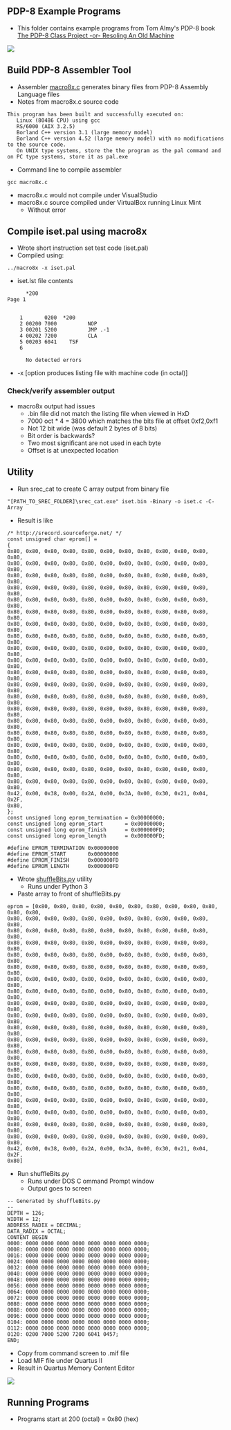 == PDP-8 Example Programs ==

* This folder contains example programs from Tom Almy's PDP-8 book [https://www.amazon.com/PDP-8-Class-Project-Resoling-Machine-ebook/dp/B07KY5RCJ7/ref=sr_1_1?dchild=1&keywords=tom+almy+pdp-8&qid=1615991822&sr=8-1 The PDP-8 Class Project -or- Resoling An Old Machine]

<img src="https://raw.githubusercontent.com/douggilliland/Retro-Computers/master/PDP-8/PDP8_Book(Almy)/Almy_Book_Cover.png"></img>

== Build PDP-8 Assembler Tool ==

* Assembler [https://github.com/douggilliland/Linux-68k/blob/master/pdp8/macro8x.c macro8x.c] generates binary files from PDP-8 Assembly Language files
* Notes from macro8x.c source code
<pre>
This program has been built and successfully executed on:
   Linux (80486 CPU) using gcc
   RS/6000 (AIX 3.2.5)
   Borland C++ version 3.1 (large memory model)
   Borland C++ version 4.52 (large memory model) with no modifications to the source code.
   On UNIX type systems, store the the program as the pal command and on PC type systems, store it as pal.exe
</pre>
* Command line to compile assembler
<pre>
gcc macro8x.c
</pre>

* macro8x.c would not compile under VisualStudio
* macro8x.c source compiled under VirtualBox running Linux Mint
** Without error

== Compile iset.pal using macro8x ==

* Wrote short instruction set test code (iset.pal)
* Compiled using:
<pre>
../macro8x -x iset.pal

</pre>
* iset.lst file contents
<pre>
      *200                                                                Page 1


    1       0200  *200
    2 00200 7000          NOP
    3 00201 5200          JMP .-1
    4 00202 7200          CLA
    5 00203 6041    TSF
    6             

      No detected errors
</pre>

* -x [option produces listing file with machine code (in octal)]

=== Check/verify assembler output ===

* macro8x output had issues
** .bin file did not match the listing file when viewed in HxD
** 7000 oct * 4 = 3800 which matches the bits file at offset 0xf2,0xf1
** Not 12 bit wide (was default 2 bytes of 8 bits)
** Bit order is backwards?
** Two most significant are not used in each byte
** Offset is at unexpected location

== Utility ==

* Run srec_cat to create C array output from binary file
<pre>
"[PATH_TO_SREC_FOLDER]\srec_cat.exe" iset.bin -Binary -o iset.c -C-Array

</pre>
* Result is like
<pre>
/* http://srecord.sourceforge.net/ */
const unsigned char eprom[] =
{
0x80, 0x80, 0x80, 0x80, 0x80, 0x80, 0x80, 0x80, 0x80, 0x80, 0x80, 0x80,
0x80, 0x80, 0x80, 0x80, 0x80, 0x80, 0x80, 0x80, 0x80, 0x80, 0x80, 0x80,
0x80, 0x80, 0x80, 0x80, 0x80, 0x80, 0x80, 0x80, 0x80, 0x80, 0x80, 0x80,
0x80, 0x80, 0x80, 0x80, 0x80, 0x80, 0x80, 0x80, 0x80, 0x80, 0x80, 0x80,
0x80, 0x80, 0x80, 0x80, 0x80, 0x80, 0x80, 0x80, 0x80, 0x80, 0x80, 0x80,
0x80, 0x80, 0x80, 0x80, 0x80, 0x80, 0x80, 0x80, 0x80, 0x80, 0x80, 0x80,
0x80, 0x80, 0x80, 0x80, 0x80, 0x80, 0x80, 0x80, 0x80, 0x80, 0x80, 0x80,
0x80, 0x80, 0x80, 0x80, 0x80, 0x80, 0x80, 0x80, 0x80, 0x80, 0x80, 0x80,
0x80, 0x80, 0x80, 0x80, 0x80, 0x80, 0x80, 0x80, 0x80, 0x80, 0x80, 0x80,
0x80, 0x80, 0x80, 0x80, 0x80, 0x80, 0x80, 0x80, 0x80, 0x80, 0x80, 0x80,
0x80, 0x80, 0x80, 0x80, 0x80, 0x80, 0x80, 0x80, 0x80, 0x80, 0x80, 0x80,
0x80, 0x80, 0x80, 0x80, 0x80, 0x80, 0x80, 0x80, 0x80, 0x80, 0x80, 0x80,
0x80, 0x80, 0x80, 0x80, 0x80, 0x80, 0x80, 0x80, 0x80, 0x80, 0x80, 0x80,
0x80, 0x80, 0x80, 0x80, 0x80, 0x80, 0x80, 0x80, 0x80, 0x80, 0x80, 0x80,
0x80, 0x80, 0x80, 0x80, 0x80, 0x80, 0x80, 0x80, 0x80, 0x80, 0x80, 0x80,
0x80, 0x80, 0x80, 0x80, 0x80, 0x80, 0x80, 0x80, 0x80, 0x80, 0x80, 0x80,
0x80, 0x80, 0x80, 0x80, 0x80, 0x80, 0x80, 0x80, 0x80, 0x80, 0x80, 0x80,
0x80, 0x80, 0x80, 0x80, 0x80, 0x80, 0x80, 0x80, 0x80, 0x80, 0x80, 0x80,
0x80, 0x80, 0x80, 0x80, 0x80, 0x80, 0x80, 0x80, 0x80, 0x80, 0x80, 0x80,
0x80, 0x80, 0x80, 0x80, 0x80, 0x80, 0x80, 0x80, 0x80, 0x80, 0x80, 0x80,
0x42, 0x00, 0x38, 0x00, 0x2A, 0x00, 0x3A, 0x00, 0x30, 0x21, 0x04, 0x2F,
0x80,
};
const unsigned long eprom_termination = 0x00000000;
const unsigned long eprom_start       = 0x00000000;
const unsigned long eprom_finish      = 0x000000FD;
const unsigned long eprom_length      = 0x000000FD;

#define EPROM_TERMINATION 0x00000000
#define EPROM_START       0x00000000
#define EPROM_FINISH      0x000000FD
#define EPROM_LENGTH      0x000000FD
</pre>
* Wrote [https://github.com/douggilliland/Linux-68k/blob/master/pdp8/shufflebits.py shuffleBits.py] utility
** Runs under Python 3
* Paste array to front of shuffleBits.py
<pre>
eprom = [0x80, 0x80, 0x80, 0x80, 0x80, 0x80, 0x80, 0x80, 0x80, 0x80, 0x80, 0x80,
0x80, 0x80, 0x80, 0x80, 0x80, 0x80, 0x80, 0x80, 0x80, 0x80, 0x80, 0x80,
0x80, 0x80, 0x80, 0x80, 0x80, 0x80, 0x80, 0x80, 0x80, 0x80, 0x80, 0x80,
0x80, 0x80, 0x80, 0x80, 0x80, 0x80, 0x80, 0x80, 0x80, 0x80, 0x80, 0x80,
0x80, 0x80, 0x80, 0x80, 0x80, 0x80, 0x80, 0x80, 0x80, 0x80, 0x80, 0x80,
0x80, 0x80, 0x80, 0x80, 0x80, 0x80, 0x80, 0x80, 0x80, 0x80, 0x80, 0x80,
0x80, 0x80, 0x80, 0x80, 0x80, 0x80, 0x80, 0x80, 0x80, 0x80, 0x80, 0x80,
0x80, 0x80, 0x80, 0x80, 0x80, 0x80, 0x80, 0x80, 0x80, 0x80, 0x80, 0x80,
0x80, 0x80, 0x80, 0x80, 0x80, 0x80, 0x80, 0x80, 0x80, 0x80, 0x80, 0x80,
0x80, 0x80, 0x80, 0x80, 0x80, 0x80, 0x80, 0x80, 0x80, 0x80, 0x80, 0x80,
0x80, 0x80, 0x80, 0x80, 0x80, 0x80, 0x80, 0x80, 0x80, 0x80, 0x80, 0x80,
0x80, 0x80, 0x80, 0x80, 0x80, 0x80, 0x80, 0x80, 0x80, 0x80, 0x80, 0x80,
0x80, 0x80, 0x80, 0x80, 0x80, 0x80, 0x80, 0x80, 0x80, 0x80, 0x80, 0x80,
0x80, 0x80, 0x80, 0x80, 0x80, 0x80, 0x80, 0x80, 0x80, 0x80, 0x80, 0x80,
0x80, 0x80, 0x80, 0x80, 0x80, 0x80, 0x80, 0x80, 0x80, 0x80, 0x80, 0x80,
0x80, 0x80, 0x80, 0x80, 0x80, 0x80, 0x80, 0x80, 0x80, 0x80, 0x80, 0x80,
0x80, 0x80, 0x80, 0x80, 0x80, 0x80, 0x80, 0x80, 0x80, 0x80, 0x80, 0x80,
0x80, 0x80, 0x80, 0x80, 0x80, 0x80, 0x80, 0x80, 0x80, 0x80, 0x80, 0x80,
0x80, 0x80, 0x80, 0x80, 0x80, 0x80, 0x80, 0x80, 0x80, 0x80, 0x80, 0x80,
0x80, 0x80, 0x80, 0x80, 0x80, 0x80, 0x80, 0x80, 0x80, 0x80, 0x80, 0x80,
0x42, 0x00, 0x38, 0x00, 0x2A, 0x00, 0x3A, 0x00, 0x30, 0x21, 0x04, 0x2F,
0x80]
</pre>

* Run shuffleBits.py
** Runs under DOS C ommand Prompt window
** Output goes to screen

<pre>
-- Generated by shuffleBits.py
--
DEPTH = 126;
WIDTH = 12;
ADDRESS_RADIX = DECIMAL;
DATA_RADIX = OCTAL;
CONTENT BEGIN
0000: 0000 0000 0000 0000 0000 0000 0000 0000;
0008: 0000 0000 0000 0000 0000 0000 0000 0000;
0016: 0000 0000 0000 0000 0000 0000 0000 0000;
0024: 0000 0000 0000 0000 0000 0000 0000 0000;
0032: 0000 0000 0000 0000 0000 0000 0000 0000;
0040: 0000 0000 0000 0000 0000 0000 0000 0000;
0048: 0000 0000 0000 0000 0000 0000 0000 0000;
0056: 0000 0000 0000 0000 0000 0000 0000 0000;
0064: 0000 0000 0000 0000 0000 0000 0000 0000;
0072: 0000 0000 0000 0000 0000 0000 0000 0000;
0080: 0000 0000 0000 0000 0000 0000 0000 0000;
0088: 0000 0000 0000 0000 0000 0000 0000 0000;
0096: 0000 0000 0000 0000 0000 0000 0000 0000;
0104: 0000 0000 0000 0000 0000 0000 0000 0000;
0112: 0000 0000 0000 0000 0000 0000 0000 0000;
0120: 0200 7000 5200 7200 6041 0457;
END;
</pre>

* Copy from command screen to .mif file
* Load MIF file under Quartus II
* Result in Quartus Memory Content Editor

<img src="https://raw.githubusercontent.com/douggilliland/Linux-68k/master/pdp8/iset_bin_in_HxD.PNG"></img>

== Running Programs ==

* Programs start at 200 (octal) = 0x80 (hex)
